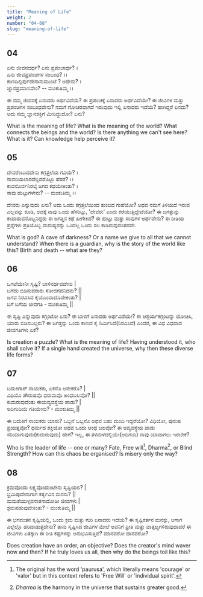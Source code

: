 ```yaml
---
title: "Meaning of Life"
weight: 2
number: "04-08"
slug: "meaning-of-life"
---
```


## 04

ಏನು ಜೀವನದರ್ಥ? ಏನು ಪ್ರಪಂಚಾರ್ಥ? ।  
ಏನು ಜೀವಪ್ರಪಂಚಗಳ ಸಂಬಂಧ? ।।  
ಕಾಣದಿಲ್ಲಿರ್ಪುದೇನಾನುಮುಂಟೆ ? ಅದೇನು? ।  
ಜ್ನಾನಪ್ರಮಾಣವೇಂ? -- ಮಂಕುತಿಮ್ಮ ।।

ಈ ನಮ್ಮ ಜೀವನಕ್ಕೆ ಏನಾದರು ಅರ್ಥವಿದೆಯೆ? ಈ ಪ್ರಪಂಚಕ್ಕೆ ಏನಾದರು ಅರ್ಥವಿದೆಯೇ? ಈ ಜೀವಿಗಳ ಮತ್ತು ಪ್ರಪಂಚಗಳ ಸಂಬಂಧವೇನು? ನಮಗೆ ಗೋಚರವಾಗದೆ ಇರುವುದು ಇಲ್ಲಿ ಏನಾದರು ಇದೆಯೆ? ಹಾಗಿದ್ದರೆ ಏನದು? ಅದು ನಮ್ಮ ಜ್ಞಾನಶಕ್ತಿಗೆ ಮೀರಿದ್ದುದೋ? ಏನು?

What is the meaning of life? What is the meaning of the world? What connects the beings and the world? Is there anything we can't see here? What is it? Can knowledge help perceive it?

## 05

ದೇವರೆಂಬುದದೇನು ಕಗ್ಗತ್ತಲೆಯ ಗವಿಯೆ? ।  
ನಾವರಿಯಲಾರದೆಲ್ಲದರೊಟ್ಟು ಹೆಸರೆ? ।।  
ಕಾವನೊರ್ವನಿರಲ್ಕೆ ಜಗದ ಕಥಯೇಕಿಂತು? ।  
ಸಾವು ಹುಟ್ಟುಗಳೇನು? -- ಮಂಕುತಿಮ್ಮ ।।

ದೇವರು ಎನ್ನುವುದು ಏನು? ಅದು ಒಂದು ಕಗ್ಗತ್ತಲೆಯಿಂದ ತುಂಬಿದ ಗುಹೆಯೋ? ಅಥವ ನಮಗೆ ತಿಳಿಯದೆ ಇರುವ ಎಲ್ಲವನ್ನು ಕೂಡಿ, ಅದಕ್ಕೆ ನಾವು ಒಂದು ಹೆಸರಿಟ್ಟು, 'ದೇವರು' ಎಂದು ಕರೆಯುತ್ತಿದ್ದೇವೆಯೋ? ಈ ಜಗತ್ತುನ್ನು ಕಾಪಾಡುವನೊಬ್ಬನಿದ್ದರು ಈ ಜಗತ್ತಿನ ಕಥೆ ಹೀಗೇಕಿದೆ? ಈ ಹುಟ್ಟು ಮತ್ತು ಸಾವುಗಳ ಅರ್ಥವೇನು? ಈ ರೀತಿಯ ಪ್ರಶ್ನೆಗಳು ಪ್ರತಿಯೊಬ್ಬ ಮನುಷ್ಯನನ್ನು ಒಂದಲ್ಲ ಒಂದು ಸಲ ಕಾಡಿರುವುವಂತಹವೇ.

What is god? A cave of darkness? Or a name we give to all that we cannot understand? When there is a guardian, why is the story of the world like this? Birth and death -- what are they?

## 06

ಒಗಟೆಯೇನೀ ಸೃಷ್ಟಿ? ಬಾಳಿನರ್ಥವದೇನು |  
ಬಗೆದು ಬಿಡಿಸುವರಾರು ಸೋಜಿಗವನಿದನು? ||  
ಜಗವ ನಿರವಿಸಿದ ಕೈಯೊಂದಾದೊಡೇಕಿಂತು? |  
ಬಗೆ ಬಗೆಯ ಜೀವಗತಿ - ಮಂಕುತಿಮ್ಮ ||

ಈ ಸೃಷ್ಟಿ ಎನ್ನುವುದು ಕಗ್ಗಂಟೋ ಏನು? ಈ ಬಾಳಿಗೆ ಏನಾದರು ಅರ್ಥವಿದೆಯೇ? ಈ ಆಶ್ಚರ್ಯಕಗ್ಗಂಟನ್ನು ಯೋಚಿಸಿ, ಯಾರು ಬಿಡಿಸಬಲ್ಲರು? ಈ ಜಗತ್ತನ್ನು ಒಂದು ಕಾಣದ ಕೈ ನಿರ್ಮಿಸಿದೆ(ನಿರವಿಸಿದೆ) ಎಂದರೆ, ಈ ವಿಧ ವಿಧವಾದ ಜೀವಗತಿಗಳು ಏಕೆ?

Is creation a puzzle? What is the meaning of life? Having understood it, who shall solve it? If a single hand created the universe, why then these diverse life forms?

## 07

ಬದುಕಿಗಾರ್ ನಾಯಕರು, ಏಕನೊ ಅನೇಕರೊ? |  
ವಿಧಿಯೊ ಪೌರುಷವೊ ಧರುಮವೊ ಅಂಧಬಲವೋ? ||  
ಕುದುರುವುದೆಂತು ಈಯವ್ಯವಸ್ಥೆಯ ಪಾಡು? |  
ಅದಿಗುದಿಯೆ ಗತಿಯೇನು? - ಮಂಕುತಿಮ್ಮ ||

ಈ ಬದುಕಿಗೆ ನಾಯಕರು ಯಾರು? ಒಬ್ಬನೆ ಒಬ್ಬನೊ ಅಥವ ಬಹು ಮಂದಿ ಇದ್ದರೆಯೋ? ವಿಧಿಯೋ, ಪುರುಷ ಪ್ರಯತ್ನವೋ?
ಧರ್ಮದ ಶಕ್ತಿಯೋ ಅಥವ ಒಂದು ಅಂಧ ಬಲವೋ? ಈ ಅವ್ಯವಸ್ಥೆಯ ಪಾಡು ಸರಿಯಾಗುವುದು(ಕುದುರುವುದು) ಹೇಗೆ? ಇಲ್ಲ,
ಈ ತಳಮಳದಲ್ಲಿಯೇ(ಅದಿಗುದಿ) ನಾವು ಯಾವಾಗಲು ಇರಬೇಕೆ?

Who is the leader of life -- one or many? Fate, Free will[^5], Dharma[^6], or Blind Strength? How can this chaos be organised? Is misery only the way?

## 08

ಕ್ರಮವೊಂದು ಲಕ್ಷ್ಯವೊಂದುಂಟೇನು ಸೃಷ್ಟಿಯಲಿ? |  
ಭ್ರಮಿಪುದೇನಾಗಾಗ ಕರ್ತೃವಿನ ಮನಸು? ||  
ಮಮತೆಯುಳ್ಳವನಾತನಾದೋಡೀ ಜೀವಗಳು |  
ಶ್ರಮಪಡುವುವೇಕಿಂತು? - ಮಂಕುತಿಮ್ಮ ||

ಈ ಭಗವಂತನ ಸೃಷ್ಟಿಯಲ್ಲಿ, ಒಂದು ಕ್ರಮ ಮತ್ತು ಗುರಿ ಏನಾದರು ಇದೆಯೆ? ಈ ಸೃಷ್ಟಿಕರ್ತನ ಮನಸ್ಸು, ಆಗಾಗ ಎಲ್ಲೆಲ್ಲೊ ಹರಿದಾಡುತ್ತದೇನು?
ತಾನು ಸೃಷ್ಟಿಸಿದ ಜೀವಿಗಳ ಮೇಲೆ ಅವನಿಗೆ ಪ್ರೀತಿ ಮತ್ತು ವಾತ್ಸಲ್ಯಗಳಿರುವುದಾದರೆ ಈ ಜೀವಿಗಳು ಏತಕ್ಕಾಗಿ ಈ ರೀತಿ ಕಷ್ಟಗಳನ್ನು ಅನುಭವಿಸುತ್ತಿವೆ? ಮಾನವರೋ ದಾನವರೋ?

Does creation have an order, an objective? Does the creator's mind waver now and then? If he truly loves us all, then why do the beings toil like this?

[^5]: The original has the word 'paurusa', which literally means 'courage' or 'valor' but in this context refers to 'Free Will' or 'individual spirit'.
[^6]: _Dharma_ is the harmony in the universe that sustains greater good.
